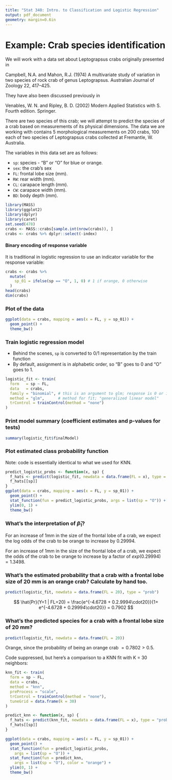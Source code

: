 ```yaml
---
title: "Stat 340: Intro. to Classification and Logistic Regression"
output: pdf_document
geometry: margin=0.6in
---
```


# Example: Crab species identification

We will work with a data set about Leptograpsus crabs originally presented in

Campbell, N.A. and Mahon, R.J. (1974) A multivariate study of variation in two species of rock crab of genus Leptograpsus. Australian Journal of Zoology 22, 417–425.

They have also been discussed previously in

Venables, W. N. and Ripley, B. D. (2002) Modern Applied Statistics with S. Fourth edition. Springer.

There are two species of this crab; we will attempt to predict the species of a crab based on measurements of its physical dimensions. The data we are working with contains 5 morphological measurements on 200 crabs, 100 each of two species of Leptograpsus crabs collected at Fremantle, W. Australia.

The variables in this data set are as follows:

-   `sp`: species - "B" or "O" for blue or orange.
-   `sex`: the crab's sex
-   `FL`: frontal lobe size (mm).
-   `RW`: rear width (mm).
-   `CL`: carapace length (mm).
-   `CW`: carapace width (mm).
-   `BD`: body depth (mm).

```r
library(MASS)
library(ggplot2)
library(dplyr)
library(caret)
set.seed(478)
crabs <- MASS::crabs[sample.int(nrow(crabs)), ]
crabs <- crabs %>% dplyr::select(-index)
```

#### Binary encoding of response variable

\textcolor{white}{1}

It is traditional in logistic regression to use an indicator variable for the response variable:

\begin{align*}
Y_i &= \begin{cases} 1 & \text{ if crab number $i$ is an orange crab} \\ 0 & \text{ otherwise (if a blue crab)} \end{cases}
\end{align*}

```r
crabs <- crabs %>%
  mutate(
    sp_01 = ifelse(sp == "O", 1, 0) # 1 if orange, 0 otherwise
  )
head(crabs)
dim(crabs)
```

\newpage

### Plot of the data

```r
ggplot(data = crabs, mapping = aes(x = FL, y = sp_01)) +
  geom_point() +
  theme_bw()
```

### Train logistic regression model

-   Behind the scenes, `sp` is converted to 0/1 representation by the train function
-   By default, assignment is in alphabetic order, so "B" goes to 0 and "O" goes to 1.

```r
logistic_fit <- train(
  form   = sp ~ FL,
  data   = crabs,
  family = "binomial", # this is an argument to glm; response is 0 or 1, binomial
  method = "glm",      # method for fit; "generalized linear model"
  trControl = trainControl(method = "none")
)
```

### Print model summary (coefficient estimates and p-values for tests)

```r
summary(logistic_fit$finalModel)
```

\newpage

### Plot estimated class probability function

Note: code is essentially identical to what we used for KNN.

```r
predict_logistic_probs <- function(x, sp) {
  f_hats <- predict(logistic_fit, newdata = data.frame(FL = x), type = "prob")
  f_hats[[sp]]
}
ggplot(data = crabs, mapping = aes(x = FL, y = sp_01)) +
  geom_point() +
  stat_function(fun = predict_logistic_probs, args = list(sp = "O")) +
  ylim(0, 1) + 
  theme_bw()
```

### What's the interpretation of $\hat{\beta}_1$?

For an increase of 1mm in the size of the frontal lobe of a crab, we expect the log odds of the crab to be orange to increase by 0.29994.

For an increase of 1mm in the size of the frontal lobe of a crab, we expect the odds of the crab to be orange to increase by a factor of $exp(0.29994) = 1.3498$.

\vspace{3cm}

### What's the estimated probability that a crab with a frontal lobe size of 20 mm is an orange crab? Calculate by hand too.

```r
predict(logistic_fit, newdata = data.frame(FL = 20), type = "prob")
```

$$
\hat{Pr}(Y=1 | FL=20) = \frac{e^{-4.6728 + 0.2.9994\cdot20}}{1+ e^{-4.6728 + 0.29994\cdot20}} = 0.7902
$$

\vspace{3cm}

### What's the predicted species for a crab with a frontal lobe size of 20 mm?

```r
predict(logistic_fit, newdata = data.frame(FL = 20))
```

Orange, since the probability of being an orange crab $=0.7802 > 0.5$.

\newpage

Code suppressed, but here's a comparison to a KNN fit with K = 30 neighbors:

```r
knn_fit <- train(
  form = sp ~ FL,
  data = crabs,
  method = "knn",
  preProcess = "scale",
  trControl = trainControl(method = "none"),
  tuneGrid = data.frame(k = 30)
)

predict_knn <- function(x, sp) {
  f_hats <- predict(knn_fit, newdata = data.frame(FL = x), type = "prob")
  f_hats[[sp]]
}

ggplot(data = crabs, mapping = aes(x = FL, y = sp_01)) +
  geom_point() +
  stat_function(fun = predict_logistic_probs,
    args = list(sp = "O")) +
  stat_function(fun = predict_knn,
    args = list(sp = "O"), color = "orange") +
  ylim(0, 1) +
  theme_bw()
```
